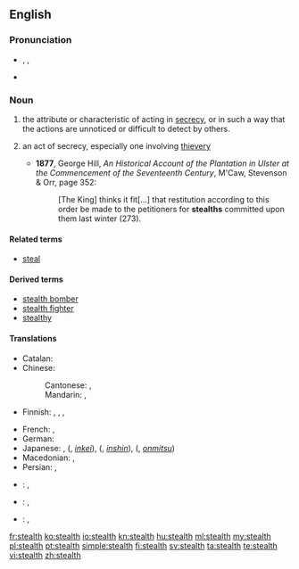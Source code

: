 {{wikipedia|dab=stealth}}
==English==

===Pronunciation===
* {{enPR|stĕlth}}, {{IPA|/stɛlθ/}}, {{X-SAMPA|/stElT/}}
* {{rhymes|ɛlθ}}

===Noun===
{{en-noun|s|-}}

# {{uncountable}} the attribute or characteristic of acting in [[secrecy]], or in such a way that the actions are unnoticed or difficult to detect by others.
# {{archaic|countable}} an act of secrecy, especially one involving [[thievery]]
#* '''1877''', George Hill, ''An Historical Account of the Plantation in Ulster at the Commencement of the Seventeenth Century'', M'Caw, Stevenson & Orr, page 352:
#*: [The King] thinks it fit[...] that restitution according to this order be made to the petitioners for '''stealths''' committed upon them last winter (273).

====Related terms====
* [[steal]]

====Derived terms====
* [[stealth bomber]]
* [[stealth fighter]]
* [[stealthy]]

====Translations====
{{trans-top|attribute or characteristic of acting in secrecy}}
* Catalan: {{t-|ca|furtivitat|f}}
* Chinese:
*: Cantonese: {{tø|yue|隱身|tr=yánsān|sc=Hant}}, {{tø|yue|隱形|tr=yányìng|sc=Hant}}
*: Mandarin: {{t|zh|隱身|tr=yǐnjuān|sc=Hani}}, {{t|zh|隱形|tr=yǐnxíng|sc=Hani}}
* Finnish: {{t-|fi|salamyhkäisyys}}, {{t-|fi|salakähmäisyys}}, {{t-|fi|häive}}, {{t-|fi|häivetekniikka}}
{{trans-mid}}
* French: {{t+|fr|furtivité|f}},  {{t+|fr|discrétion|f}}
* German: {{t-|de|Heimlichkeit|f}}
* Japanese: {{t-|ja|ステルス|tr=suterusu}}, {{l|ja|隱形}} ({{l|ja|いんけい}}, ''[[inkei]]''), {{l|ja|隱身}} ({{l|ja|いんしん}}, ''[[inshin]]''), {{l|ja|隠密}} ({{l|ja|おんみつ}}, ''[[onmitsu]]'')
* Macedonian: {{t-|mk|прикрадување|n|tr=prikradúvanje}},  {{t-|mk|потајност|f|tr=pótajnost}}
* Persian: {{t|fa|نهان|tr=nehān|sc=fa-Arab}}, {{t|fa|پنهان|tr=penhān|sc=fa-Arab}}
{{trans-bottom}}

{{checktrans-top}}
* {{ttbc|nl}}: {{t-|nl|steels}}, {{t+|nl|stiekem}}
{{trans-mid}}
* {{ttbc|ku}}: {{t+|ku|dizîkî}}, {{t|ku|nehînî}}
* {{ttbc|es}}: {{t+|es|cautela}}, {{t+|es|sigilo}}
{{trans-bottom}}

[[fr:stealth]]
[[ko:stealth]]
[[io:stealth]]
[[kn:stealth]]
[[hu:stealth]]
[[ml:stealth]]
[[my:stealth]]
[[pl:stealth]]
[[pt:stealth]]
[[simple:stealth]]
[[fi:stealth]]
[[sv:stealth]]
[[ta:stealth]]
[[te:stealth]]
[[vi:stealth]]
[[zh:stealth]]